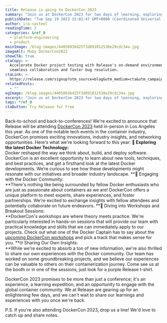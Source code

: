 ```yaml
---
title: Release is going to DockerCon 2023
summary: "Join us at DockerCon 2023 for two days of learning, exploring and networking. "
publishDate: "Tue Sep 19 2023 15:01:47 GMT+0000 (Coordinated Universal Time)"
author: ira-casteel
readingTime: 2
categories: &ref_0
  - platform-engineering
  - product
mainImage: /blog-images/44058936d25f3d891812538e29cdc34a.jpg
imageAlt: Moby DockerCon2022
showCTA: true
ctaCopy: >-
  Accelerate Docker project testing with Release's on-demand environments for
  seamless collaboration and faster bug resolution.
ctaLink: >-
  https://release.com/signup?utm_source=blog&utm_medium=cta&utm_campaign=blog-cta&utm_content=release-is-going-to-dockercon-2023
relatedPosts:
  - ""
ogImage: /blog-images/44058936d25f3d891812538e29cdc34a.jpg
excerpt: "Join us at DockerCon 2023 for two days of learning, exploring and networking. "
tags: *ref_0
ctaButton: Try Release for Free
---
```


Back-to-school and back-to-conferences! We're excited to announce that Release will be attending [DockerCon 2023](https://www.dockercon.com/) held in-person in Los Angeles this year. As one of the notable tech events in the container industry, DockerCon promises exciting innovations, industry insights, and networking opportunities. Here's what we're looking forward to this year:
**🐳 Exploring the latest Docker Technology:**   
Docker reshaped the way we think about, build, and deploy software. DockerCon is an excellent opportunity to learn about new tools, techniques, and best practices, and get a firsthand look at the latest Docker developments. We’re curious to see how these developments might resonate with our initiatives and broader industry landscape.
**👋 Engaging with the Docker Community:   
‍**There's nothing like being surrounded by fellow Docker enthusiasts who are just as passionate about containers as we are! DockerCon offers a unique platform to meet experts, share experiences, and foster partnerships. We're excited to exchange insights with fellow attendees and potentially collaborate on future endeavors.
**📝 Diving into Workshops and Breakout Sessions:  
‍**DockerCon's workshops are where theory meets practice. We're particularly interested in hands-on sessions that will provide our team with practical knowledge and skills that we can immediately apply to our projects. Check out what one of the Docker Captain has to say about the [upcoming DockerCon workshops](https://www.docker.com/blog/dockercon-workshops-what-to-expect/) and pick a track that makes sense for you.
**🤓 Sharing Our Own Insights:  
‍**While we're excited to absorb a ton of new information, we're also thrilled to share our own experiences with the Docker community. Our team has worked on some groundbreaking projects, and we believe our experiences can be valuable to others on their containerization journey. Come see us at the booth or in one of the sessions, just look for a purple Release t-shirt.

DockerCon 2023 promises to be more than just a conference; it's an experience, a learning expedition, and an opportunity to engage with the global container community. We at Release are gearing up for an enlightening few days, and we can't wait to share our learnings and experiences with you once we're back.

P.S. If you're also attending DockerCon 2023, drop us a line! We'd love to catch up and share notes.
